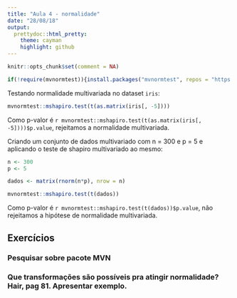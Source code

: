 ```yaml
---
title: "Aula 4 - normalidade"
date: "28/08/18"
output:
  prettydoc::html_pretty:
    theme: cayman
    highlight: github
---
```


```r
knitr::opts_chunk$set(comment = NA)

if(!require(mvnormtest)){install.packages("mvnormtest", repos = "https://cran.revolutionanalytics.com")}
```

Testando normalidade multivariada no dataset `iris`:

```r
mvnormtest::mshapiro.test(t(as.matrix(iris[, -5])))
```

Como p-valor é `r mvnormtest::mshapiro.test(t(as.matrix(iris[, -5])))$p.value`, rejeitamos a normalidade multivariada.

Criando um conjunto de dados multivariado com n = 300 e p = 5 e aplicando o teste de shapiro multivariado ao mesmo:

```r
n <- 300
p <- 5

dados <- matrix(rnorm(n*p), nrow = n)

mvnormtest::mshapiro.test(t(dados))
```

Como p-valor é `r mvnormtest::mshapiro.test(t(dados))$p.value`, não rejeitamos a hipótese de normalidade multivariada.

## Exercícios

### Pesquisar sobre pacote MVN

### Que transformações são possíveis pra atingir normalidade? Hair, pag 81. Apresentar exemplo.